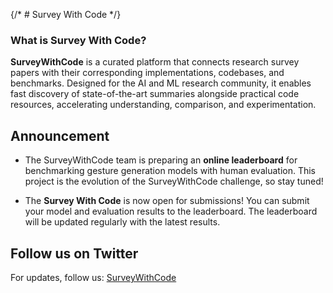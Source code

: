 
{/* # Survey With Code */}

### What is Survey With Code?

**SurveyWithCode** is a curated platform that connects research survey papers with their corresponding implementations, codebases, and benchmarks. Designed for the AI and ML research community, it enables fast discovery of state-of-the-art summaries alongside practical code resources, accelerating understanding, comparison, and experimentation.

## Announcement

- The SurveyWithCode team is preparing an **online leaderboard** for benchmarking gesture generation models with human evaluation. This project is the evolution of the SurveyWithCode challenge, so stay tuned!

- The **Survey With Code** is now open for submissions! You can submit your model and evaluation results to the leaderboard. The leaderboard will be updated regularly with the latest results.


## Follow us on Twitter

For updates, follow us: [SurveyWithCode](https://twitter.com/surveywithcode)
